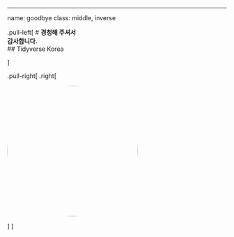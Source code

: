 ---
name: goodbye
class: middle, inverse

.pull-left[
# **경청해 주셔서 <br>감사합니다.**
<br/>
## Tidyverse Korea

]

.pull-right[
.right[

<img style="border-radius: 100%;" src="../fig/Tidyverse_Korea_logo_transparent.png" width="300px"/>

]
]

